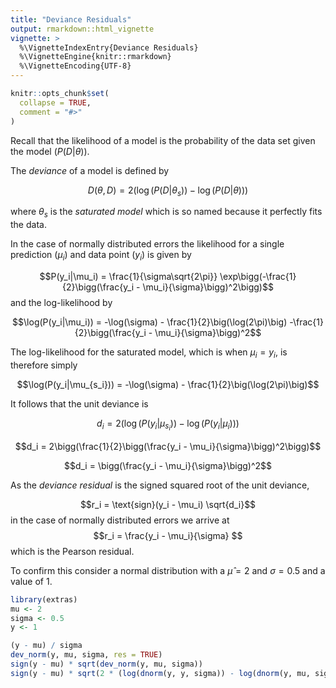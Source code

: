 ```yaml
---
title: "Deviance Residuals"
output: rmarkdown::html_vignette
vignette: >
  %\VignetteIndexEntry{Deviance Residuals}
  %\VignetteEngine{knitr::rmarkdown}
  %\VignetteEncoding{UTF-8}
---
```


```r
knitr::opts_chunk$set(
  collapse = TRUE,
  comment = "#>"
)
```

Recall that the likelihood of a model is the probability of the data set given the model ($P(D|\theta)$).

The *deviance* of a model is defined by

$$D(\theta,D) = 2(\log(P(D|\theta_s)) - \log(P(D|\theta)))$$

where $\theta_s$ is the *saturated model* which is so named because it perfectly fits the data.

In the case of normally distributed errors the likelihood for a single prediction ($\mu_i$) and data point ($y_i$) is given by

$$P(y_i|\mu_i) = \frac{1}{\sigma\sqrt{2\pi}} \exp\bigg(-\frac{1}{2}\bigg(\frac{y_i - \mu_i}{\sigma}\bigg)^2\bigg)$$
and the log-likelihood by

$$\log(P(y_i|\mu_i)) = -\log(\sigma) - \frac{1}{2}\big(\log(2\pi)\big) -\frac{1}{2}\bigg(\frac{y_i - \mu_i}{\sigma}\bigg)^2$$

The log-likelihood for the saturated model, which is when $\mu_i = y_i$, is therefore simply

$$\log(P(y_i|\mu_{s_i})) = -\log(\sigma) - \frac{1}{2}\big(\log(2\pi)\big)$$

It follows that the unit deviance is 

$$d_i = 2(\log(P(y_i|\mu_{s_i})) -  \log(P(y_i|\mu_i)))$$

$$d_i = 2\bigg(\frac{1}{2}\bigg(\frac{y_i - \mu_i}{\sigma}\bigg)^2\bigg)$$

$$d_i = \bigg(\frac{y_i - \mu_i}{\sigma}\bigg)^2$$

As the *deviance residual* is the signed squared root of the unit deviance,

$$r_i = \text{sign}(y_i - \mu_i) \sqrt{d_i}$$
in the case of normally distributed errors we arrive at
$$r_i = \frac{y_i - \mu_i}{\sigma} $$
which is the Pearson residual.

To confirm this consider a normal distribution with a $\hat{\mu} = 2$ and $\sigma = 0.5$ and a value of 1.

```r
library(extras)
mu <- 2
sigma <- 0.5
y <- 1

(y - mu) / sigma
dev_norm(y, mu, sigma, res = TRUE)
sign(y - mu) * sqrt(dev_norm(y, mu, sigma))
sign(y - mu) * sqrt(2 * (log(dnorm(y, y, sigma)) - log(dnorm(y, mu, sigma))))
```
